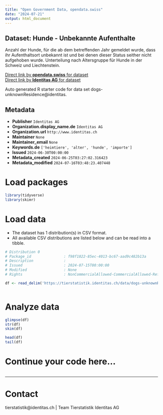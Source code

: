 ```yaml
---
title: "Open Government Data, opendata.swiss"
date: "2024-07-21"
output: html_document
---
```


## Dataset: Hunde - Unbekannte Aufenthalte

Anzahl der Hunde, für die ab dem betreffenden Jahr gemeldet wurde, dass ihr Aufenthaltsort unbekannt ist und bei denen dieser Status seither nicht aufgehoben wurde. Unterteilung nach Altersgruppe für Hunde in der Schweiz und Liechtenstein.

[Direct link by **opendata.swiss** for dataset](https://opendata.swiss/de/dataset/hunde-unbekannte-aufenthalte)<br>
[Direct link by **Identitas AG** for dataset](https://tierstatistik.identitas.ch/)

Auto generated R starter code for data set dogs-unknownResidence@identitas.

## Metadata

- **Publisher** `Identitas AG`
- **Organization.display_name.de** `Identitas AG`
- **Organization.url** `http://www.identitas.ch`
- **Maintainer** `None`
- **Maintainer_email** `None`
- **Keywords.de** `['heimtiere', 'alter', 'hunde', 'importe']`
- **Issued** `2024-06-30T00:00:00`
- **Metadata_created** `2024-06-25T03:27:02.316423`
- **Metadata_modified** `2024-07-16T03:48:23.407448`


# Load packages

```r

library(tidyverse)
library(skimr)

```

# Load data

-   The dataset has 1 distribution(s) in CSV format.
-   All available CSV distributions are listed below and can be read into a tibble.

```r

# Distribution 0
# Package_id               : f98f1022-85ec-4013-bc67-aad9c482b13a
# Description              : 
# Issued                   : 2024-07-15T00:00:00
# Modified                 : None
# Rights                   : NonCommercialAllowed-CommercialAllowed-ReferenceRequired

df <- read_delim('https://tierstatistik.identitas.ch/data/dogs-unknownResidence.csv')



```

# Analyze data

```r

glimpse(df)
str(df)
skim(df)

head(df)
tail(df)

```

# Continue your code here...

```r

```

------------------------------------------------------------------------

# Contact

tierstatistik@identitas.ch | Team Tierstatistik Identitas AG
